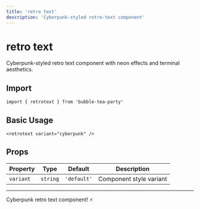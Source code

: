 ```yaml
---
title: 'retro text'
description: 'Cyberpunk-styled retro-text component'
---
```


# retro text

Cyberpunk-styled retro text component with neon effects and terminal aesthetics.

## Import

```svelte
import { retrotext } from 'bubble-tea-party'
```

## Basic Usage

```svelte
<retrotext variant="cyberpunk" />
```

## Props

| Property | Type | Default | Description |
|----------|------|---------|-------------|
| `variant` | `string` | `'default'` | Component style variant |

---

Cyberpunk retro text component! ⚡

